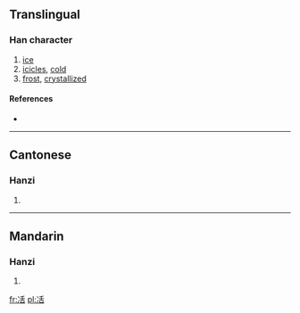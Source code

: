 ==Translingual==

===Han character===
{{Han char|rn=15|rad=冫|as=06|sn=8|four=|canj=戈一竹十口 (IMHJR)}}

# [[ice]]
# [[icicles]], [[cold]]
# [[frost]], [[crystallized]]

====References====
* {{Han ref|kx=0132.080|hdz=10297.070|uh=34C9|ud=13513}}

----

==Cantonese==

===Hanzi===
{{yue-hanzi|jyut=|y=gwaat3, gwat3 kut3 wun6 wut6}}

# {{defn|Cantonese|sort=冫06}}

----

==Mandarin==

===Hanzi===
{{cmn-hanzi|pin=[[huàn]] ([[huan4]]), [[huó]] ([[huo2]]), [[huò]] ([[huo4]])|wg=huan<sup>4</sup>, huo<sup>2</sup>, huo<sup>4</sup>}}

# {{defn|Mandarin|sort=冫06}}

[[fr:㓉]]
[[pl:㓉]]